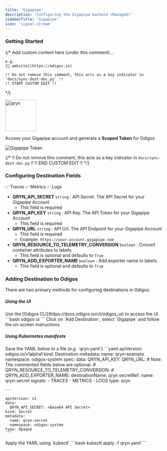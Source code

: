 ```yaml
---
title: 'Gigapipe'
description: 'Configuring the Gigapipe backend (Managed)'
sidebarTitle: 'Gigapipe'
icon: 'signal-stream'
---
```


### Getting Started

{/*
    Add custom content here (under this comment)...

    e.g:
    [🔗 website](https://odigos.io)

    !! Do not remove this comment, this acts as a key indicator in `docs/sync-dest-doc.py` !!
    !! START CUSTOM EDIT !!
*/}

<img src='https://d15jtxgb40qetw.cloudfront.net/gigapipe.svg' alt='qryn' width="100" height="100" className="not-prose" />

Access your Gigapipe account and generate a **Scoped Token** for Odigos

<Frame>
  <img src="https://i.imgur.com/zzmufhk.png" alt="Gigapipe Token" />
</Frame>

{/*
    !! Do not remove this comment, this acts as a key indicator in `docs/sync-dest-doc.py` !!
    !! END CUSTOM EDIT !!
*/}

### Configuring Destination Fields

<Accordion title="Supported Signals:">
  ✅ Traces
  ✅ Metrics
  ✅ Logs
</Accordion>

- **QRYN_API_SECRET** `string` : API Secret. The API Secret for your Gigapipe Account
  - This field is required
- **QRYN_API_KEY** `string` : API Key. The API Token for your Gigapipe Account
  - This field is required
- **QRYN_URL** `string` : API Url. The API Endpoint for your Gigapipe Account
  - This field is required
  - Example: `https://your-account.gigapipe.com`
- **QRYN_RESOURCE_TO_TELEMETRY_CONVERSION** `boolean` : Convert container attributes to labels.
  - This field is optional and defaults to `True`
- **QRYN_ADD_EXPORTER_NAME** `boolean` : Add exporter name to labels.
  - This field is optional and defaults to `True`

### Adding Destination to Odigos

There are two primary methods for configuring destinations in Odigos:

##### **Using the UI**

<Steps>
  <Step>
    Use the [Odigos CLI](https://docs.odigos.io/cli/odigos_ui) to access the UI
    ```bash
    odigos ui
    ```
  </Step>
  <Step>
    Click on `Add Destination`, select `Gigapipe` and follow the on-screen instructions
  </Step>
</Steps>

##### **Using Kubernetes manifests**

<Steps>
  <Step>
    Save the YAML below to a file (e.g. `qryn.yaml`)
    ```yaml
    apiVersion: odigos.io/v1alpha1
    kind: Destination
    metadata:
      name: qryn-example
      namespace: odigos-system
    spec:
      data:
        QRYN_API_KEY: <API Key>
        QRYN_URL: <API Url>
        # Note: The commented fields below are optional.
        # QRYN_RESOURCE_TO_TELEMETRY_CONVERSION: <Convert container attributes to labels>
        # QRYN_ADD_EXPORTER_NAME: <Add exporter name to labels>
      destinationName: qryn
      secretRef:
        name: qryn-secret
      signals:
      - TRACES
      - METRICS
      - LOGS
      type: qryn

    ---

    apiVersion: v1
    data:
      QRYN_API_SECRET: <Base64 API Secret>
    kind: Secret
    metadata:
      name: qryn-secret
      namespace: odigos-system
    type: Opaque
    ```
  </Step>
  <Step>
    Apply the YAML using `kubectl`
    ```bash
    kubectl apply -f qryn.yaml
    ```
  </Step>
</Steps>